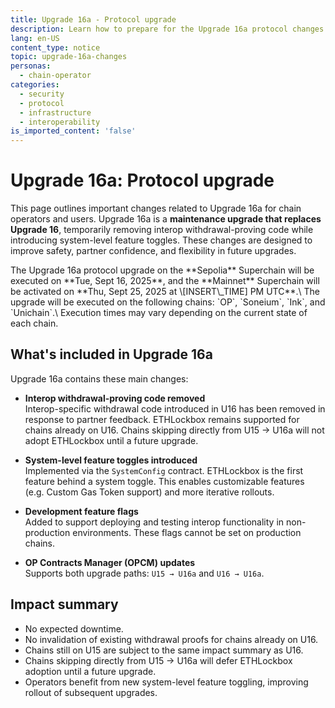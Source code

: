 ```yaml
---
title: Upgrade 16a - Protocol upgrade
description: Learn how to prepare for the Upgrade 16a protocol changes.
lang: en-US
content_type: notice
topic: upgrade-16a-changes
personas:
  - chain-operator
categories:
  - security
  - protocol
  - infrastructure
  - interoperability
is_imported_content: 'false'
---
```



# Upgrade 16a: Protocol upgrade

This page outlines important changes related to Upgrade 16a for chain operators and users. Upgrade 16a is a **maintenance upgrade that replaces Upgrade 16**, temporarily removing interop withdrawal-proving code while introducing system-level feature toggles. These changes are designed to improve safety, partner confidence, and flexibility in future upgrades.

<Callout type="info">
  The Upgrade 16a protocol upgrade on the **Sepolia** Superchain will be executed on **Tue, Sept 16, 2025**, and the **Mainnet** Superchain will be activated on **Thu, Sept 25, 2025 at \[INSERT\_TIME] PM UTC**.\
  The upgrade will be executed on the following chains: `OP`, `Soneium`, `Ink`, and `Unichain`.\
  Execution times may vary depending on the current state of each chain.
</Callout>

## What's included in Upgrade 16a

Upgrade 16a contains these main changes:

*   **Interop withdrawal-proving code removed**\
    Interop-specific withdrawal code introduced in U16 has been removed in response to partner feedback. ETHLockbox remains supported for chains already on U16. Chains skipping directly from U15 → U16a will not adopt ETHLockbox until a future upgrade.

*   **System-level feature toggles introduced**\
    Implemented via the `SystemConfig` contract. ETHLockbox is the first feature behind a system toggle. This enables customizable features (e.g. Custom Gas Token support) and more iterative rollouts.

*   **Development feature flags**\
    Added to support deploying and testing interop functionality in non-production environments. These flags cannot be set on production chains.

*   **OP Contracts Manager (OPCM) updates**\
    Supports both upgrade paths: `U15 → U16a` and `U16 → U16a`.

## Impact summary

*   No expected downtime.
*   No invalidation of existing withdrawal proofs for chains already on U16.
*   Chains still on U15 are subject to the same impact summary as U16.
*   Chains skipping directly from U15 → U16a will defer ETHLockbox adoption until a future upgrade.
*   Operators benefit from new system-level feature toggling, improving rollout of subsequent upgrades.
